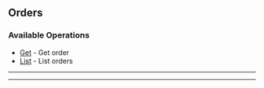 
## Orders

### Available Operations

* [Get](/orders/get) - Get order
* [List](/orders/list) - List orders

---
<Get />

---
<List />
